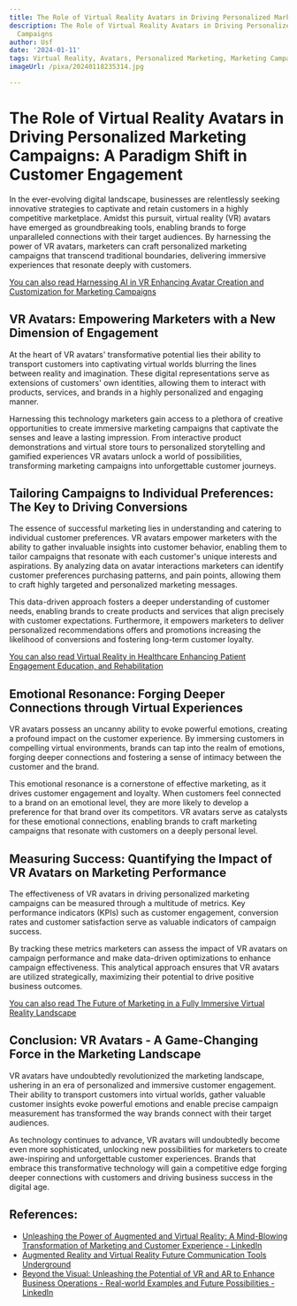 ```yaml
---
title: The Role of Virtual Reality Avatars in Driving Personalized Marketing Campaigns
description: The Role of Virtual Reality Avatars in Driving Personalized Marketing
  Campaigns
author: Usf
date: '2024-01-11'
tags: Virtual Reality, Avatars, Personalized Marketing, Marketing Campaigns
imageUrl: /pixa/20240118235314.jpg

---
```

# The Role of Virtual Reality Avatars in Driving Personalized Marketing Campaigns: A  Paradigm Shift in Customer  Engagement

In the ever-evolving digital landscape, businesses are  relentlessly seeking innovative strategies  to captivate and retain customers in a highly  competitive marketplace. Amidst this pursuit,  virtual reality (VR) avatars have emerged as groundbreaking tools, enabling  brands  to forge unparalleled connections with  their target audiences. By harnessing the power  of VR avatars, marketers can craft personalized marketing campaigns that transcend traditional boundaries, delivering immersive experiences that resonate deeply  with customers.

[You can also read Harnessing AI in VR Enhancing Avatar Creation and Customization for Marketing Campaigns](Harnessing%20AI%20in%20VR%20Enhancing%20Avatar%20Creation%20and%20Customization%20for%20Marketing%20Campaigns)


## VR  Avatars: Empowering Marketers with a  New Dimension of Engagement

At the heart  of VR avatars' transformative potential lies their ability to transport customers into captivating virtual worlds blurring the lines between reality and imagination. These digital representations serve as extensions of customers'  own identities, allowing them to interact with products, services,  and brands  in a highly personalized and engaging manner.

Harnessing this technology marketers gain  access to a plethora of creative opportunities to create  immersive marketing campaigns that captivate the senses and leave a lasting impression. From interactive product demonstrations and virtual store tours to  personalized storytelling  and gamified experiences VR avatars unlock a world of possibilities,  transforming marketing campaigns into unforgettable customer journeys.

## Tailoring Campaigns to Individual Preferences: The Key to Driving Conversions

The essence of successful marketing lies in understanding and catering to individual customer  preferences. VR avatars empower marketers with the ability to gather invaluable insights into customer behavior, enabling them  to tailor campaigns  that resonate with each customer's unique interests and aspirations. By analyzing data on avatar interactions marketers can identify customer preferences purchasing patterns, and pain points, allowing them  to craft highly targeted and personalized marketing messages.

This data-driven approach fosters a deeper understanding of customer needs, enabling brands to create products and services that  align precisely with customer expectations. Furthermore, it empowers marketers to  deliver  personalized recommendations offers and promotions  increasing the likelihood of conversions  and fostering long-term customer loyalty.

[You can also read Virtual Reality in  Healthcare Enhancing Patient  Engagement Education, and Rehabilitation](Virtual%20Reality%20in%20Healthcare%20Enhancing%20Patient%20Engagement%2C%20Education%2C%20and%20Rehabilitation)


## Emotional Resonance: Forging Deeper Connections through Virtual Experiences

VR avatars  possess an uncanny ability to evoke powerful emotions, creating a profound  impact on the customer  experience. By immersing customers in compelling virtual environments, brands can tap into  the realm  of emotions, forging deeper connections and fostering a  sense of intimacy between  the customer and the brand.

This emotional resonance is a cornerstone of effective marketing, as it drives customer engagement and loyalty. When customers feel connected to a brand on an  emotional level, they are more  likely to develop a preference for that brand over its competitors. VR avatars serve as catalysts for these  emotional connections, enabling brands to craft marketing campaigns that resonate with customers on a deeply personal level.

## Measuring  Success: Quantifying the Impact  of VR  Avatars on  Marketing Performance

The effectiveness of VR avatars in driving personalized  marketing campaigns can be measured through a multitude of metrics. Key performance indicators (KPIs)  such as customer engagement, conversion rates  and customer satisfaction serve as valuable indicators of campaign success.

By tracking these  metrics marketers  can assess the impact of VR avatars on campaign performance and make data-driven optimizations  to enhance campaign effectiveness. This analytical approach ensures that VR avatars are utilized strategically, maximizing their potential to drive positive business outcomes.

[You can also read The Future of Marketing in a Fully Immersive Virtual Reality Landscape](The%20Future%20of%20Marketing%20in%20a%20Fully%20Immersive%20Virtual%20Reality%20Landscape)


## Conclusion: VR Avatars - A Game-Changing Force in the  Marketing Landscape

VR avatars have undoubtedly revolutionized the  marketing landscape, ushering in an era of  personalized  and immersive  customer engagement. Their ability to  transport customers into virtual worlds,  gather valuable customer insights evoke powerful emotions and enable precise  campaign measurement has transformed the way brands connect with their target audiences.

As technology continues to advance, VR avatars will undoubtedly become even more sophisticated,  unlocking new possibilities for marketers to create awe-inspiring and unforgettable customer  experiences. Brands  that embrace this transformative technology will gain a competitive  edge forging deeper connections with customers  and  driving business success in the digital age.

## References:
- [Unleashing the Power of Augmented and Virtual Reality: A Mind-Blowing Transformation of Marketing and Customer Experience - LinkedIn](https://www.linkedin.com/pulse/unleashing-power-augmented-virtual-reality-marketing-customer-kesiya)
- [Augmented Reality and Virtual Reality Future Communication Tools Underground](https://utilitiesone.com/augmented-reality-and-virtual-reality-future-communication-tools-underground)
- [Beyond the Visual: Unleashing the Potential of VR and AR to Enhance Business Operations - Real-world Examples and Future Possibilities - LinkedIn](https://www.linkedin.com/pulse/beyond-visual-unleashing-potential-vr-ar-enhance-business)
